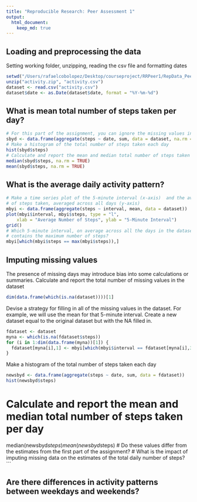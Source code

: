 ```yaml
---
title: "Reproducible Research: Peer Assessment 1"
output: 
  html_document:
    keep_md: true
---
```



## Loading and preprocessing the data
Setting working folder, unzipping, reading the csv file and formatting dates
```r
setwd("/Users/rafaelcobolopez/Desktop/courseproject/RRPeer1/RepData_PeerAssessment1/RepData_PeerAssessment1")
unzip("activity.zip", "activity.csv")
dataset <- read.csv("activity.csv")
dataset$date <- as.Date(dataset$date, format = "%Y-%m-%d")
```

## What is mean total number of steps taken per day?
```r
# For this part of the assignment, you can ignore the missing values in the dataset
sbyd <- data.frame(aggregate(steps ~ date, sum, data = dataset, na.rm = TRUE))
# Make a histogram of the total number of steps taken each day
hist(sbyd$steps)
# Calculate and report the mean and median total number of steps taken per day
median(sbyd$steps, na.rm = TRUE)
mean(sbyd$steps, na.rm = TRUE)
```

## What is the average daily activity pattern?
```r
# Make a time series plot of the 5-minute interval (x-axis)  and the average number 
# of steps taken, averaged across all days (y-axis)
mbyi <- data.frame(aggregate(steps ~ interval, mean, data = dataset))
plot(mbyi$interval, mbyi$steps, type = "l", 
  	xlab = "Average Number of Steps", ylab = "5-Minute Interval")
grid()
# Which 5-minute interval, on average across all the days in the dataset, 
# contains the maximum number of steps?
mbyi[which(mbyi$steps == max(mbyi$steps)),]
```


## Imputing missing values
The presence of missing days may introduce bias into some calculations or summaries. Calculate and report the total number of missing values in the dataset 
```r
dim(data.frame(which(is.na(dataset))))[1]
```

Devise a strategy for filling in all of the missing values in the dataset. For example, we will use the mean for that 5-minute interval. Create a new dataset equal to the original dataset but with the NA filled in.
```r
fdataset <- dataset
myna <- which(is.na(fdataset$steps))
for (i in 1:dim(data.frame(myna))[1]) {
  fdataset[myna[i],1] <- mbyi[which(mbyi$interval == fdataset[myna[i],3]),2]
}
```
Make a histogram of the total number of steps taken each day
```r
newsbyd <- data.frame(aggregate(steps ~ date, sum, data = fdataset))
hist(newsbyd$steps)
```

# Calculate and report the mean and median total number of steps taken per day
median(newsbyd$steps)
mean(newsbyd$steps)
# Do these values differ from the estimates from the first part of the assignment? 
# What is the impact of imputing missing data on the estimates of the total daily number of steps?
```

## Are there differences in activity patterns between weekdays and weekends?
